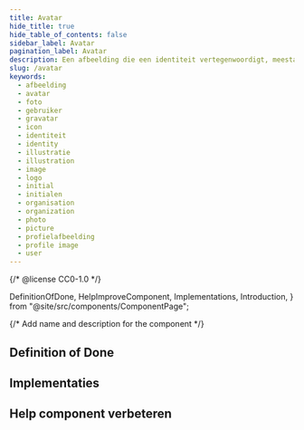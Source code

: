 ```yaml
---
title: Avatar
hide_title: true
hide_table_of_contents: false
sidebar_label: Avatar
pagination_label: Avatar
description: Een afbeelding die een identiteit vertegenwoordigt, meestal in de vorm van een foto, illustratie, of initialen.
slug: /avatar
keywords:
  - afbeelding
  - avatar
  - foto
  - gebruiker
  - gravatar
  - icon
  - identiteit
  - identity
  - illustratie
  - illustration
  - image
  - logo
  - initial
  - initialen
  - organisation
  - organization
  - photo
  - picture
  - profielafbeelding
  - profile image
  - user
---
```


{/* @license CC0-1.0 */}

  DefinitionOfDone,
  HelpImproveComponent,
  Implementations,
  Introduction,
} from "@site/src/components/ComponentPage";

{/* Add name and description for the component */}


<Introduction component={component} headingLevel={1} description={description} />

## Definition of Done

<DefinitionOfDone component={component} headingLevel={3} />

## Implementaties

<Implementations component={component} headingLevel={3} />

## Help component verbeteren

<HelpImproveComponent component={component} headingLevel={3} />
